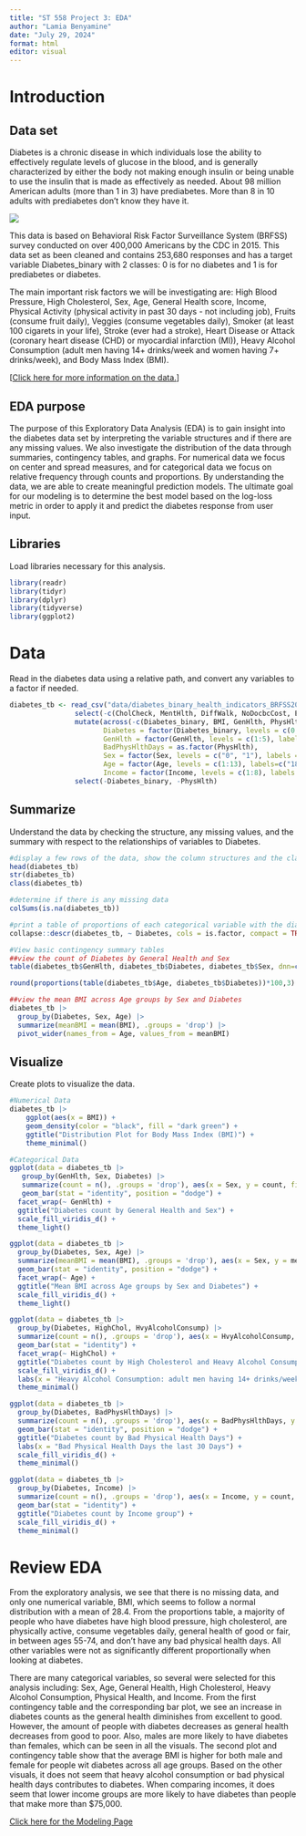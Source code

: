 ```yaml
---
title: "ST 558 Project 3: EDA"
author: "Lamia Benyamine"
date: "July 29, 2024"
format: html
editor: visual
---
```


# Introduction

## Data set

Diabetes is a chronic disease in which individuals lose the ability to effectively regulate levels of glucose in the blood, and is generally characterized by either the body not making enough insulin or being unable to use the insulin that is made as effectively as needed. About 98 million American adults (more than 1 in 3) have prediabetes. More than 8 in 10 adults with prediabetes don't know they have it.

![](https://archive.cdc.gov/www_cdc_gov/diabetes/library/reports/reportcard/national-state-diabetes-trends_1702491587_html_files/nat-state-diabees-trends_fig-1.jpg)

This data is based on Behavioral Risk Factor Surveillance System (BRFSS) survey conducted on over 400,000 Americans by the CDC in 2015. This data set as been cleaned and contains 253,680 responses and has a target variable Diabetes_binary with 2 classes: 0 is for no diabetes and 1 is for prediabetes or diabetes.

The main important risk factors we will be investigating are: High Blood Pressure, High Cholesterol, Sex, Age, General Health score, Income, Physical Activity (physical activity in past 30 days - not including job), Fruits (consume fruit daily), Veggies (consume vegetables daily), Smoker (at least 100 cigarets in your life), Stroke (ever had a stroke), Heart Disease or Attack (coronary heart disease (CHD) or myocardial infarction (MI)), Heavy Alcohol Consumption (adult men having 14+ drinks/week and women having 7+ drinks/week), and Body Mass Index (BMI).

\[[Click here for more information on the data.]((https://www.kaggle.com/datasets/alexteboul/diabetes-health-indicators-dataset/data))\]

## EDA purpose

The purpose of this Exploratory Data Analysis (EDA) is to gain insight into the diabetes data set by interpreting the variable structures and if there are any missing values. We also investigate the distribution of the data through summaries, contingency tables, and graphs. For numerical data we focus on center and spread measures, and for categorical data we focus on relative frequency through counts and proportions. By understanding the data, we are able to create meaningful prediction models. The ultimate goal for our modeling is to determine the best model based on the log-loss metric in order to apply it and predict the diabetes response from user input.

## Libraries

Load libraries necessary for this analysis.

```r
library(readr)
library(tidyr)
library(dplyr)
library(tidyverse)
library(ggplot2)
```

# Data

Read in the diabetes data using a relative path, and convert any variables to a factor if needed.

```r
diabetes_tb <- read_csv("data/diabetes_binary_health_indicators_BRFSS2015.csv", show_col_types = FALSE) |>
                select(-c(CholCheck, MentHlth, DiffWalk, NoDocbcCost, Education)) |>
                mutate(across(-c(Diabetes_binary, BMI, GenHlth, PhysHlth, Sex, Age, Income), \(x) factor(x, levels = c("0","1"), labels = c("No", "Yes"))),
                       Diabetes = factor(Diabetes_binary, levels = c(0:1), labels = c("no diabetes", "diabetes")),
                       GenHlth = factor(GenHlth, levels = c(1:5), labels = c("excellent", "very good", "good", "fair", "poor")),
                       BadPhysHlthDays = as.factor(PhysHlth), 
                       Sex = factor(Sex, levels = c("0", "1"), labels = c("Female", "Male")),
                       Age = factor(Age, levels = c(1:13), labels=c("18-24", "25-34", "25-34", "35-44", "35-44", "45-54", "45-54", "55-64", "55-64", "65-74", "65-74", "75+", "75+")),
                       Income = factor(Income, levels = c(1:8), labels = c("less than $10k","less than $35k", "less than $35k", "less than $35k", "less than $35k", "less than $75k", "less than $75k", "more than $75k" ))) |>
                select(-Diabetes_binary, -PhysHlth)
```

## Summarize

Understand the data by checking the structure, any missing values, and the summary with respect to the relationships of variables to Diabetes.

```r
#display a few rows of the data, show the column structures and the class
head(diabetes_tb)
str(diabetes_tb)
class(diabetes_tb)

#determine if there is any missing data
colSums(is.na(diabetes_tb))

#print a table of proportions of each categorical variable with the diabetes response variable
collapse::descr(diabetes_tb, ~ Diabetes, cols = is.factor, compact = TRUE)

#View basic contingency summary tables
##view the count of Diabetes by General Health and Sex
table(diabetes_tb$GenHlth, diabetes_tb$Diabetes, diabetes_tb$Sex, dnn=c("General Health", "Diabetes", "Sex"))

round(proportions(table(diabetes_tb$Age, diabetes_tb$Diabetes))*100,3)

##view the mean BMI across Age groups by Sex and Diabetes
diabetes_tb |>
  group_by(Diabetes, Sex, Age) |>
  summarize(meanBMI = mean(BMI), .groups = 'drop') |>
  pivot_wider(names_from = Age, values_from = meanBMI)
```

## Visualize

Create plots to visualize the data.

```r
#Numerical Data
diabetes_tb |>
    ggplot(aes(x = BMI)) +
    geom_density(color = "black", fill = "dark green") +
    ggtitle("Distribution Plot for Body Mass Index (BMI)") +
    theme_minimal()

#Categorical Data
ggplot(data = diabetes_tb |>
   group_by(GenHlth, Sex, Diabetes) |>
   summarize(count = n(), .groups = 'drop'), aes(x = Sex, y = count, fill = Diabetes)) +
   geom_bar(stat = "identity", position = "dodge") +
  facet_wrap(~ GenHlth) +
  ggtitle("Diabetes count by General Health and Sex") +
  scale_fill_viridis_d() +
  theme_light()

ggplot(data = diabetes_tb |>
  group_by(Diabetes, Sex, Age) |>
  summarize(meanBMI = mean(BMI), .groups = 'drop'), aes(x = Sex, y = meanBMI, fill = Diabetes)) +
  geom_bar(stat = "identity", position = "dodge") +
  facet_wrap(~ Age) +
  ggtitle("Mean BMI across Age groups by Sex and Diabetes") +
  scale_fill_viridis_d() +
  theme_light()

ggplot(data = diabetes_tb |>
  group_by(Diabetes, HighChol, HvyAlcoholConsump) |>
  summarize(count = n(), .groups = 'drop'), aes(x = HvyAlcoholConsump, y = count, fill = Diabetes)) +
  geom_bar(stat = "identity") +
  facet_wrap(~ HighChol) +
  ggtitle("Diabetes count by High Cholesterol and Heavy Alcohol Consumption") +
  scale_fill_viridis_d() +
  labs(x = "Heavy Alcohol Consumption: adult men having 14+ drinks/week and women having 7+ drinks/week")+
  theme_minimal()

ggplot(data = diabetes_tb |>
  group_by(Diabetes, BadPhysHlthDays) |>
  summarize(count = n(), .groups = 'drop'), aes(x = BadPhysHlthDays, y = count, fill = Diabetes)) +
  geom_bar(stat = "identity", position = "dodge") +
  ggtitle("Diabetes count by Bad Physical Health Days") +
  labs(x = "Bad Physical Health Days the last 30 Days") +
  scale_fill_viridis_d() +
  theme_minimal()

ggplot(data = diabetes_tb |>
  group_by(Diabetes, Income) |>
  summarize(count = n(), .groups = 'drop'), aes(x = Income, y = count, fill = Diabetes)) +
  geom_bar(stat = "identity") +
  ggtitle("Diabetes count by Income group") +
  scale_fill_viridis_d() +
  theme_minimal()
```

# Review EDA

From the exploratory analysis, we see that there is no missing data, and only one numerical variable, BMI, which seems to follow a normal distribution with a mean of 28.4. From the proportions table, a majority of people who have diabetes have high blood pressure, high cholesterol, are physically active, consume vegetables daily, general health of good or fair, in between ages 55-74, and don't have any bad physical health days. All other variables were not as significantly different proportionally when looking at diabetes.

There are many categorical variables, so several were selected for this analysis including: Sex, Age, General Health, High Cholesterol, Heavy Alcohol Consumption, Physical Health, and Income. From the first contingency table and the corresponding bar plot, we see an increase in diabetes counts as the general health diminishes from excellent to good. However, the amount of people with diabetes decreases as general health decreases from good to poor. Also, males are more likely to have diabetes than females, which can be seen in all the visuals. The second plot and contingency table show that the average BMI is higher for both male and female for people wit diabetes across all age groups. Based on the other visuals, it does not seem that heavy alcohol consumption or bad physical health days contributes to diabetes. When comparing incomes, it does seem that lower income groups are more likely to have diabetes than people that make more than \$75,000.

[Click here for the Modeling Page](Modeling.html)
